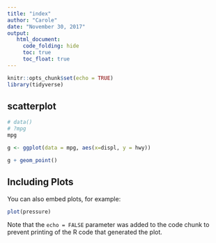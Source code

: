 ```yaml
---
title: "index"
author: "Carole"
date: "November 30, 2017"
output: 
   html_document:
     code_folding: hide
     toc: true
     toc_float: true
---
```


```r
knitr::opts_chunk$set(echo = TRUE)
library(tidyverse)
```

## scatterplot



```r


# data()
# ?mpg
mpg

g <- ggplot(data = mpg, aes(x=displ, y = hwy))

g + geom_point()


```

## Including Plots

You can also embed plots, for example:

```r
plot(pressure)
```

Note that the `echo = FALSE` parameter was added to the code chunk to prevent printing of the R code that generated the plot.
